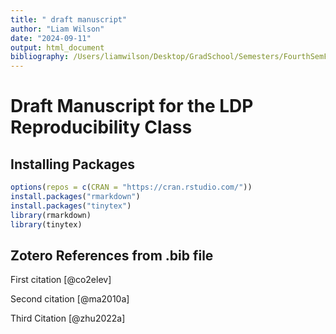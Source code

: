 ```yaml
---
title: " draft manuscript"
author: "Liam Wilson"
date: "2024-09-11"
output: html_document
bibliography: /Users/liamwilson/Desktop/GradSchool/Semesters/FourthSemF2024/ReproducibilityR/ReproducibilityProjectF2024/ReproducibilityGitProject/REmanuscript/updatedreferences.bib
---
```


# Draft Manuscript for the LDP Reproducibility Class

## Installing Packages

```r
options(repos = c(CRAN = "https://cran.rstudio.com/"))
install.packages("rmarkdown")
install.packages("tinytex")
library(rmarkdown)
library(tinytex)
```

## Zotero References from .bib file

First citation [@co2elev]

Second citation [@ma2010a]

Third Citation [@zhu2022a]


